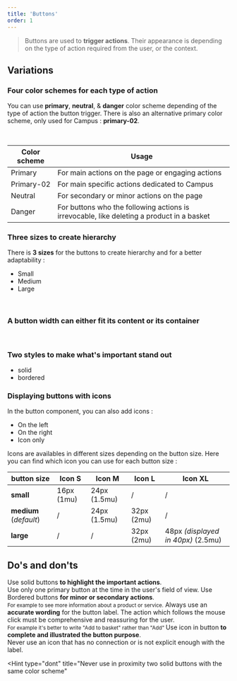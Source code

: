 ```yaml
---
title: 'Buttons'
order: 1
---
```


> Buttons are used to **trigger actions**. Their appearance is depending on the type of action required from the user, or the context.

## Variations

### Four color schemes for each type of action

You can use **primary**, **neutral**, & **danger** color scheme depending of the type of action the button trigger.
There is also an alternative primary color scheme, only used for Campus : **primary-02**.

<Preview path="button-styles" nude />

<br />

| Color scheme | Usage                                                                                     |
| ------------ | ----------------------------------------------------------------------------------------- |
| Primary      | For main actions on the page or engaging actions                                          |
| Primary-02   | For main specific actions dedicated to Campus                                             |
| Neutral      | For secondary or minor actions on the page                                                |
| Danger       | For buttons who the following actions is irrevocable, like deleting a product in a basket |

### Three sizes to create hierarchy

There is **3 sizes** for the buttons to create hierarchy and for a better adaptability :

- Small
- Medium
- Large

<Preview path="button-sizes" nude />

<br />

### A button width can either fit its content or its container

<Preview path="button-widths" nude />

<br />

### Two styles to make what's important stand out

- solid
- bordered

<Preview path="intro" nude />

### Displaying buttons with icons

In the button component, you can also add icons :

- On the left
- On the right
- Icon only

<Preview path="button-icon" nude />

Icons are availables in different sizes depending on the button size. Here you can find which icon you can use for each button size :

| **button size**        | **Icon S** | **Icon M**   | **Icon L** | **Icon XL**                        |
| ---------------------- | ---------- | ------------ | ---------- | ---------------------------------- |
| **small**              | 16px (1mu) | 24px (1.5mu) | /          | /                                  |
| **medium** (_default_) | /          | 24px (1.5mu) | 32px (2mu) | /                                  |
| **large**              | /          | /            | 32px (2mu) | 48px _(displayed in 40px)_ (2.5mu) |

## Do's and don'ts

<HintItem>
  Use solid buttons <b>to highlight the important actions</b>.<br />
</HintItem>

<HintItem>
  Use only one primary button at the time in the user's field of view.
</HintItem>

<HintItem>
  Use Bordered buttons <b>for minor or secondary actions</b>.<br />
  <small>For example to see more information about a product or service.</small>
</HintItem>

<HintItem>
  Always use an <b>accurate wording</b> for the button label. The action which
  follows the mouse click must be comprehensive and reassuring for the user.
  <br />
  <small>
    For example it's better to write "Add to basket" rather than "Add"
  </small>
</HintItem>

<HintItem>
  Use icon in button <b>to complete and illustrated the button purpose</b>.
  <br />
</HintItem>

<HintItem dont>
  Never use an icon that has no connection or is not explicit enough with the
  label.
</HintItem>

<Hint
  type="dont"
  title="Never use in proximity two solid buttons with the same color scheme"
>
  <Preview path="button-proximity-dont" nude />
</Hint>
